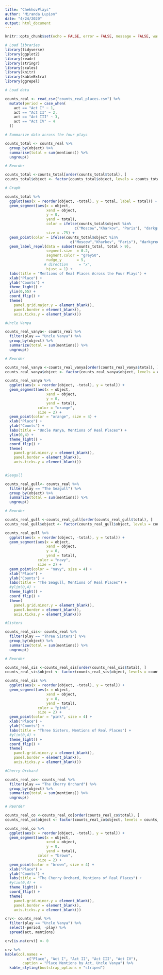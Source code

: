 ```yaml
---
title: "ChekhovPlays"
author: "Miranda Lupion"
date: "4/24/2020"
output: html_document
---
```


```r
knitr::opts_chunk$set(echo = FALSE, error = FALSE, message = FALSE, warning = FALSE)

# Load libraries
library(tidyverse)
library(ggplot2)
library(readr)
library(stringr)
library(scales)
library(knitr)
library(kableExtra)
library(ggrepel)
```

```r

# Load data

counts_real <- read_csv("counts_real_places.csv") %>%
  mutate(period = case_when(
    act == "Act I" ~ 1,
    act == "Act II" ~ 2,
    act == "Act III" ~ 3,
    act == "Act IV" ~ 4
  ))

```


```r

# Summarize data across the four plays

counts_total <- counts_real %>%
  group_by(object) %>%
  summarise(total = sum(mentions)) %>%
  ungroup() 

# Reorder

counts_total <-counts_total[order(counts_total$total), ] 
counts_total$object <- factor(counts_total$object, levels = counts_total$object)

# Graph

counts_total %>%
  ggplot(aes(x = reorder(object, -total), y = total, label = total)) +
  geom_segment(aes(x = object, 
                   xend = object,
                   y = 0,
                   yend = total),
                   color = ifelse(counts_total$object %in% 
                                c("Moscow","Kharkov", "Paris"), "darkgreen", "skyblue"),
                   size = .75) +
  geom_point(color = ifelse(counts_total$object %in% 
                              c("Moscow","Kharkov", "Paris"), "darkgreen", "blue")) + 
  geom_label_repel(data = subset(counts_total, total > 9),
                   segment.size  = 0.2,
                   segment.color = "grey50",
                   nudge_y       = 5,
                  # direction     = "x",
                   hjust = 1) + 
  labs(title = "Mentions of Real Places Across the Four Plays") + 
  xlab("Place") +
  ylab("Counts") +
  theme_light() +
  ylim(0,55) +
  coord_flip() +
  theme(
    panel.grid.major.y = element_blank(),
    panel.border = element_blank(),
    axis.ticks.y = element_blank()) 

```


```r
#Uncle Vanya 

counts_real_vanya<- counts_real %>%
  filter(play == "Uncle Vanya") %>%
  group_by(object) %>%
  summarize(total = sum(mentions)) %>%
  ungroup()

# Reorder

counts_real_vanya <-counts_real_vanya[order(counts_real_vanya$total), ] 
counts_real_vanya$object <- factor(counts_real_vanya$object, levels = counts_real_vanya$object)

counts_real_vanya %>%
  ggplot(aes(x = reorder(object, -total), y = total)) + 
  geom_segment(aes(x = object, 
                   xend = object,
                   y = 0,
                   yend = total),
               color = "orange",
               size = 2) +
  geom_point(color = "orange", size = 4) + 
  xlab("Place") +
  ylab("Counts") + 
  labs(title = "Uncle Vanya, Mentions of Real Places") +
  ylim(0,4) +
  theme_light() +
  coord_flip() + 
  theme(
    panel.grid.minor.y = element_blank(),
    panel.border = element_blank(),
    axis.ticks.y = element_blank())
  

```
```r

#Seagull

counts_real_gull<- counts_real %>%
  filter(play == "The Seagull") %>%
  group_by(object) %>%
  summarize(total = sum(mentions)) %>%
  ungroup()

# Reorder

counts_real_gull <-counts_real_gull[order(counts_real_gull$total), ] 
counts_real_gull$object <- factor(counts_real_gull$object, levels = counts_real_gull$object)

counts_real_gull %>%
  ggplot(aes(x = reorder(object, -total), y = total)) + 
  geom_segment(aes(x = object, 
                   xend = object,
                   y = 0,
                   yend = total),
               color = "navy",
               size = 2) +
  geom_point(color = "navy", size = 4) + 
  xlab("Place") +
  ylab("Counts") + 
  labs(title = "The Seagull, Mentions of Real Places") +
  #ylim(0,4) +
  theme_light() +
  coord_flip() + 
  theme(
    panel.grid.minor.y = element_blank(),
    panel.border = element_blank(),
    axis.ticks.y = element_blank())

```

```r

#Sisters

counts_real_sis<- counts_real %>%
  filter(play == "Three Sisters") %>%
  group_by(object) %>%
  summarize(total = sum(mentions)) %>%
  ungroup()

# Reorder

counts_real_sis <-counts_real_sis[order(counts_real_sis$total), ] 
counts_real_sis$object <- factor(counts_real_sis$object, levels = counts_real_sis$object)

counts_real_sis %>%
  ggplot(aes(x = reorder(object, -total), y = total)) + 
  geom_segment(aes(x = object, 
                   xend = object,
                   y = 0,
                   yend = total),
               color = "pink",
               size = 2) +
  geom_point(color = "pink", size = 4) + 
  xlab("Place") +
  ylab("Counts") + 
  labs(title = "Three Sisters, Mentions of Real Places") +
  #ylim(0,4) +
  theme_light() +
  coord_flip() + 
  theme(
    panel.grid.minor.y = element_blank(),
    panel.border = element_blank(),
    axis.ticks.y = element_blank())

```


```r

#Cherry Orchard

counts_real_co<- counts_real %>%
  filter(play == "The Cherry Orchard") %>%
  group_by(object) %>%
  summarize(total = sum(mentions)) %>%
  ungroup()

# Reorder

counts_real_co <-counts_real_co[order(counts_real_co$total), ] 
counts_real_co$object <- factor(counts_real_co$object, levels = counts_real_co$object)

counts_real_co %>%
  ggplot(aes(x = reorder(object, -total), y = total)) + 
  geom_segment(aes(x = object, 
                   xend = object,
                   y = 0,
                   yend = total),
               color = "brown",
               size = 2) +
  geom_point(color = "brown", size = 4) + 
  xlab("Place") +
  ylab("Counts") + 
  labs(title = "The Cherry Orchard, Mentions of Real Places") +
  #ylim(0,4) +
  theme_light() +
  coord_flip() + 
  theme(
    panel.grid.minor.y = element_blank(),
    panel.border = element_blank(),
    axis.ticks.y = element_blank())

```







```r

crv<- counts_real %>%
  filter(play == "Uncle Vanya") %>%
  select(-period, -play) %>%
  spread(act, mentions) 

crv[is.na(crv)] <- 0

crv %>%  
kable(col.names = 
          c("Place", "Act I", "Act II", "Act III", "Act IV"),
        caption = "Place Mentions by Act, Uncle Vanya") %>%
  kable_styling(bootstrap_options = "striped")
  

```

